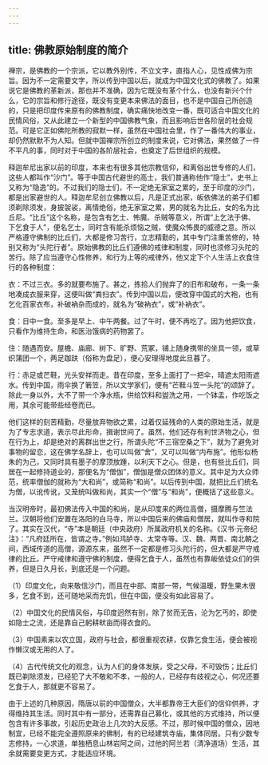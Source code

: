 ```yaml
---
---
---
```

title: 佛教原始制度的简介
---




禅宗，是佛教的一个宗派，它以教外别传，不立文字，直指人心，见性成佛为宗旨。因为不一定需要文字，所以传到中国以后，就成为中国文化式的佛教了。如果说它是佛教的革新派，那也并不准确，因为它既没有革个什么，也没有新兴个什么，它的宗旨和修行途径，既没有变更本来佛法的面目，也不是中国自己所创造的，只是把印度传来原有的佛教制度，确实痛快地改变一番，既可适合中国文化的民情风俗，又从此建立一个新型的中国佛教气象，而且影响后世各阶层的社会规范。可是它正如佛陀所教的寂默一样，虽然在中国社会里，作了一番伟大的事业，却仍然默默不为人知。但就中国禅宗所创立的制度来说，它对佛法，果然做了一件不平凡的事，同时对于中国的各阶层社会，也奠定了后世组织的规模。

释迦牟尼出家以前的印度，本来也有很多其他宗教信仰，和离俗出世专修的人们，这些人都叫作“沙门”。等于中国古代避世的高士，我们普通称他作“隐士”，史书上又称为“隐逸”的。不过我们的隐士们，不一定绝无家室之累的，至于印度的沙门，都是出家避世的人。释迦牟尼创立佛教以后，凡是正式出家，皈依佛法的弟子们都须剃除须发，身披袈裟，离情绝俗，绝无家室之累，男的就名为比丘，女的名为比丘尼。“比丘”这个名称，是包含有乞士、怖魔、杀贼等意义，所谓“上乞法于佛、下乞食于人”，便名乞士，同时含有能杀烦恼之贼，使魔众怖畏的威德之意。所以严格遵守佛制的比丘们，大都是修习苦行，立志精勤的，其中专门注重苦修的，特别又称为“头陀行者”。原始佛教的比丘们遵佛的戒律和制度，同时也须修习头陀的苦行。除了应当遵守心性修养，和行为上等的戒律外，他又定下个人生活上衣食住行的各种制度：

衣：不过三衣。多的就要布施了。甚之，拣拾人们抛弃了的旧布和破布，一条一条地凑成衣服来穿，这便叫做“粪扫衣”。传到中国以后，便改穿中国式的大袍，也有乞化百家衣布，补破衲杂而成的，就名为“破衲衣”，或“补衲衣”。

食：日中一食。至多是早上、中午两餐。过了午时，便不再吃了。因为他把饮食，只看作为维持生命，和医治饿病的药物罢了。

住：随遇而安。屋檐、庙廊、树下、旷野、荒冢，铺上随身携带的坐具一领，或草织蒲团一个，两足跏趺（俗称为盘足），便心安理得地度此旦暮了。

行：赤足或芒鞋，光头安祥而走。昔在印度，至多上面打了一把伞，晴遮太阳雨遮水。传到中国，雨伞换了箬笠，所以文学家们，便有“芒鞋斗笠一头陀”的颂辞了。除此一身以外，大不了带一个净水瓶，供给饮料和盥洗之用，一个钵盂，作吃饭之用，其余可能带些经卷而已。

他们这样的刻苦精勤，尽量放弃物欲之累，过着仅延残命的人类的原始生活，就是为了专志求道，表示尽此形命，揖谢世间了。虽然，他们还存有利世济物之心，但在行为上，却是绝对的离群出世之行，所谓头陀“不三宿空桑之下”，就为了避免对事物的留恋，这在佛学名辞上，也可以叫做“舍”，又可以叫做“内布施”。他形似杨朱的为己，又同时具有墨子的摩顶放踵，以利天下之心。但是，也有些比丘们，同居在一起修持道业的，那便名为“僧伽”，僧伽是僧众团体的意义。其中足为大众师范，统率僧伽的就称为“大和尚”，或简称“和尚”。以后传到中国，就把比丘们统名为僧，以讹传讹，又笼统叫做和尚，其实一个“僧”与“和尚”，便概括了这些意义。

当汉明帝时，最初佛法传入中国的和尚，是从印度来的两位高僧，摄摩腾与竺法兰。汉朝将他们安置在洛阳的白马寺，所以中国后来的佛庙和僧居，就叫作寺和院了。其实在汉代，“寺”本是朝廷（中央政府）所属政府机关的名称。《汉书·元帝纪注》：“凡府廷所在，皆谓之寺。”例如鸿胪寺、太常寺等。汉、魏、两晋、南北朝之间，西域传道的高僧，源源东来，虽然不一定都是修习头陀行的，但大都是严守戒律的比丘。严守戒律和遵守佛的制度，便得乞食于人，虽然也有靠皈依徒众们的供养，但是日久月长，到底还是一个问题。

（1）印度文化，向来敬信沙门，而且在中部、南部一带，气候温暖，野生果木很多，乞食不到，还可随地采而充饥，但在中国，便没有如此容易了。

（2）中国文化的民情风俗，与印度迥然有别，除了贫而无告，沦为乞丐的，即使如隐士之流，还是靠自己躬耕畎亩而得衣食的。

（3）中国素来以农立国，政府与社会，都很重视农耕，仅靠乞食生活，便会被视作懒汉或无用的人了。

（4）古代传统文化的观念，认为人们的身体发肤，受之父母，不可毁伤；比丘们既已剃除须发，已经犯了大不敬和不孝，一般的人，已经存有歧视之心，何况还要乞食于人，那就更不容易了。

由于上述的几种原因，隋唐以前的中国僧众，大半都靠帝王大臣们的信仰供养，才得维持其生活。同时其中有一部分，还需靠自己募化，或其他的方式维持，所以便包含有许多事故，引起历史政治上几次的大反感。不过，那时候中国的僧众，因地制宜，已经不能完全遵照原来的佛制，有的已经建筑寺庙，集体同居。只有少数专志修持，一心求道，单独栖息山林岩阿之间，过他的阿兰若（清净道场）生活，其余就需要变更方式，才能适应环境。